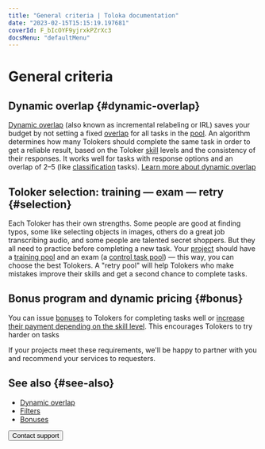 ```yaml
---
title: "General criteria | Toloka documentation"
date: "2023-02-15T15:15:19.197681"
coverId: F_bIcOYF9yjrxkPZrXc3
docsMenu: "defaultMenu"
---
```



# General criteria

## Dynamic overlap {#dynamic-overlap}

[Dynamic overlap](/docs/glossary#dynamic-overlap) (also known as incremental relabeling or IRL) saves your budget by not setting a fixed [overlap](/docs/glossary#overlap) for all tasks in the [pool](/docs/glossary#pool). An algorithm determines how many Tolokers should complete the same task in order to get a reliable result, based on the Toloker [skill](/docs/glossary#skill) levels and the consistency of their responses. It works well for tasks with response options and an overlap of 2–5 (like [classification](/docs/tutorials/image-classification) tasks). [Learn more about dynamic overlap](/docs/guide/dynamic-overlap)

## Toloker selection: training — exam — retry {#selection}

Each Toloker has their own strengths. Some people are good at finding typos, some like selecting objects in images, others do a great job transcribing audio, and some people are talented secret shoppers. But they all need to practice before completing a new task. Your [project](/docs/glossary#project) should have a [training pool](/docs/guide/train) and an exam (a [control task pool](/docs/guide/pool)) — this way, you can choose the best Tolokers. A "retry pool" will help Tolokers who make mistakes improve their skills and get a second chance to complete tasks.

## Bonus program and dynamic pricing {#bonus}

You can issue [bonuses](/docs/guide/bonus) to Tolokers for completing tasks well or [increase their payment depending on the skill level](/docs/guide/dynamic-pricing). This encourages Tolokers to try harder on tasks

If your projects meet these requirements, we'll be happy to partner with you and recommend your services to requesters.

## See also {#see-also}

- [Dynamic overlap](/docs/guide/dynamic-overlap)
- [Filters](/docs/guide/filters)
- [Bonuses](/docs/guide/bonus)

<Button themeColor="light" view="default" size="l" type="link" url="/docs/guide/troubleshooting/support?form-source=guide-additionals-q">Contact support</Button>
